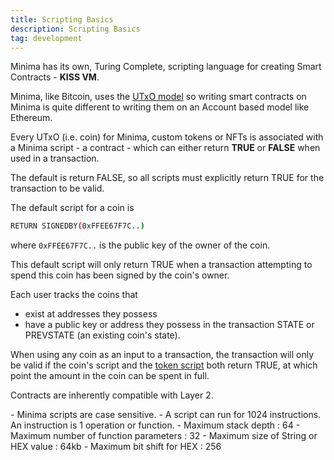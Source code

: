 ---
title: Scripting Basics
description: Scripting Basics
tag: development
---

Minima has its own, Turing Complete, scripting language for creating Smart Contracts - **KISS VM**. 

Minima, like Bitcoin, uses the [UTxO model](/docs/learn/#utxo-model) so writing smart contracts on Minima is quite different to writing them on an Account based model like Ethereum. 

Every UTxO (i.e. coin) for Minima, custom tokens or NFTs is associated with a Minima script - a contract - which can either return **TRUE** or **FALSE** when used in a transaction. 

The default is return FALSE, so all scripts must explicitly return TRUE for the transaction to be valid.

The default script for a coin is 

```bash
RETURN SIGNEDBY(0xFFEE67F7C..)
```

where `0xFFEE67F7C..` is the public key of the owner of the coin.

This default script will only return TRUE when a transaction attempting to spend this coin has been signed by the coin's owner.

Each user tracks the coins that 
- exist at addresses they possess 
- have a public key or address they possess in the transaction STATE or PREVSTATE (an existing coin's state).

When using any coin as an input to a transaction, the transaction will only be valid if the coin's script and the [token script](/docs/development/contracts-tokenscripts) both return TRUE, at which point the amount in the coin can be spent in full.

Contracts are inherently compatible with Layer 2. 

<Callout title="Tip">
- Minima scripts are case sensitive.
- A script can run for 1024 instructions. An instruction is 1 operation or function.
- Maximum stack depth : 64 
- Maximum number of function parameters : 32
- Maximum size of String or HEX value : 64kb
- Maximum bit shift for HEX : 256
</Callout>